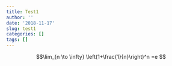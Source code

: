 ```yaml
---
title: Test1
author: ''
date: '2018-11-17'
slug: test1
categories: []
tags: []
---
```


$$\lim_{n \to \infty} \left(1+\frac{1}{n}\right)^n =e $$